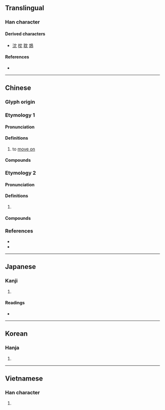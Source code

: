 {{also|穴|六}}
{{character info/new}}
==Translingual==

===Han character===
{{Han char|rn=14|rad=冖|as=02|sn=4|four=40212|canj=LBU|⿸⿻冖丿乚}}

====Derived characters====
* [[沈]] [[枕]] [[耽]] [[鴆]]

====References====
* {{Han ref|kx=0130.140|dkj=01567|dj=0292.140|hdz=10302.170|uh=5198|ud=20888|bh=C955|bd=51541}}

----

==Chinese==
{{zh-forms}}

===Glyph origin===
{{Han etym}}

===Etymology 1===

====Pronunciation====
{{zh-pron
|m=yín
|c=jam4
|mn=îm
|mc=2
|oc=2
}}

====Definitions====
{{zh-hanzi}}

# to [[move on]]

====Compounds====
{{zh-der|冘冘}}

===Etymology 2===

====Pronunciation====
{{zh-pron
|m=yóu
|c=jau4
|mn=iû
|mc=1
|oc=1
}}

====Definitions====
{{zh-hanzi}}

# {{zh-only|冘豫}}

====Compounds====
{{zh-der|冘豫}}

===References===
* {{R:twedu|B00205}}
* {{R:yue:mfccd}}

----

==Japanese==

===Kanji===
{{ja-kanji|grade=|rs=冖02}}

# {{defn|lang=ja|sort=冖02}}

====Readings====
* {{ja-readings|on=[[いん]] (in), [[いう]] (iu), [[ゆ]] (yu)|kun=[[おこたる]] (okotaru), [[ためらふ]] (tamerafu), [[うたがふ]] (utagafu)}}

----

==Korean==

===Hanja===
{{ko-hanja|hangeul=유|rv=yu|mr=yu}}

# {{defn|lang=ko|sort=冖02}}

----

==Vietnamese==

===Han character===
{{vi-readings|rs=冖02|hanviet=[[đem]], [[dâm]], [[nhũng]]}}

# {{defn|lang=vi|sort=冖02}}

{{cln|vi|Han tu}}